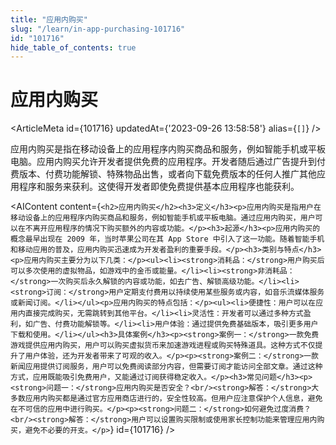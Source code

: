 ```yaml
---
title: "应用内购买"
slug: "/learn/in-app-purchasing-101716"
id: "101716"
hide_table_of_contents: true
---
```



# 应用内购买

<ArticleMeta id={101716} updatedAt={'2023-09-26 13:58:58'} alias={`[]`} />
<div className='border-solid border-b border-t-0 my-4 border-[var(--ifm-color-gray-300)]' />

应用内购买是指在移动设备上的应用程序内购买商品和服务，例如智能手机或平板电脑。应用内购买允许开发者提供免费的应用程序。开发者随后通过广告提升到付费版本、付费功能解锁、特殊物品出售，或者向下载免费版本的任何人推广其他应用程序和服务来获利。这使得开发者即使免费提供基本应用程序也能获利。

<AIContent content={`<h2>应用内购买</h2><h3>定义</h3><p>应用内购买是指用户在移动设备上的应用程序内购买商品和服务，例如智能手机或平板电脑。通过应用内购买，用户可以在不离开应用程序的情况下购买额外的内容或功能。</p><h3>起源</h3><p>应用内购买的概念最早出现在 2009 年，当时苹果公司在其 App Store 中引入了这一功能。随着智能手机和移动应用的普及，应用内购买迅速成为开发者盈利的重要手段。</p><h3>类别与特点</h3><p>应用内购买主要分为以下几类：</p><ul><li><strong>消耗品：</strong>用户购买后可以多次使用的虚拟物品，如游戏中的金币或能量。</li><li><strong>非消耗品：</strong>一次购买后永久解锁的内容或功能，如去广告、解锁高级功能。</li><li><strong>订阅：</strong>用户定期支付费用以持续使用某些服务或内容，如音乐流媒体服务或新闻订阅。</li></ul><p>应用内购买的特点包括：</p><ul><li>便捷性：用户可以在应用内直接完成购买，无需跳转到其他平台。</li><li>灵活性：开发者可以通过多种方式盈利，如广告、付费功能解锁等。</li><li>用户体验：通过提供免费基础版本，吸引更多用户下载和使用。</li></ul><h3>具体案例</h3><p><strong>案例一：</strong>一款免费游戏提供应用内购买，用户可以购买虚拟货币来加速游戏进程或购买特殊道具。这种方式不仅提升了用户体验，还为开发者带来了可观的收入。</p><p><strong>案例二：</strong>一款新闻应用提供订阅服务，用户可以免费阅读部分内容，但需要订阅才能访问全部文章。通过这种方式，应用既能吸引免费用户，又能通过订阅获得稳定收入。</p><h3>常见问题</h3><p><strong>问题一：</strong>应用内购买是否安全？<br/><strong>解答：</strong>大多数应用内购买都是通过官方应用商店进行的，安全性较高。但用户应注意保护个人信息，避免在不可信的应用中进行购买。</p><p><strong>问题二：</strong>如何避免过度消费？<br/><strong>解答：</strong>用户可以设置购买限制或使用家长控制功能来管理应用内购买，避免不必要的开支。</p>`} id={101716} />
